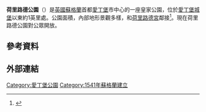 {{Infobox park
 | type          = 都市公園
 | name          = Holyrood Park
 | photo         = Edinburgh Arthur Seat dsc06165.jpg
 | photo_caption = [[亞瑟王座|亞瑟王座]]位於荷里路德公園內
 | location      = [[愛丁堡|愛丁堡]]
 | coords        = {{coord|55.948371|N|3.158855|W|format=dms}}
 | area          = {{convert|650|acre|ha}} (2.59 km²)
 | created       = 1541
 | operator      =
 | status        = 全年開放
}}
'''荷里路德公園'''（{{lang-en|Holyrood Park}}）是[[英國|英國]][[蘇格蘭|蘇格蘭]]首都[[愛丁堡|愛丁堡]]市中心的一座皇家公園，位於[[愛丁堡城堡|愛丁堡城堡]]以東約1英里處。公園面積{{convert|650|acre|ha|adj=on}}，內部地形景觀多樣，和[[荷里路德宮|荷里路德宮]]鄰接<ref>{{cite web | url = http://canmore.rcahms.gov.uk/en/site/52219/details/edinburgh+holyrood+park+general+and+perimeter+wall/ | title = Edinburgh, Holyrood Park, General and Perimeter Wall | accessdate = 2010-09-15 | archive-date = 2012-08-18 | archive-url = https://web.archive.org/web/20120818184454/http://canmore.rcahms.gov.uk/en/site/52219/details/edinburgh+holyrood+park+general+and+perimeter+wall/ | dead-url = no }}</ref>。現在荷里路德公園對公眾開放。

==參考資料==
{{Reflist}}
==外部連結==
{{commons|Holyrood Park}}

{{coord|55|56|54.14|N|3|9|31.88|W|display=title}}

[[Category:愛丁堡公園|Category:愛丁堡公園]]
[[Category:1541年蘇格蘭建立|Category:1541年蘇格蘭建立]]